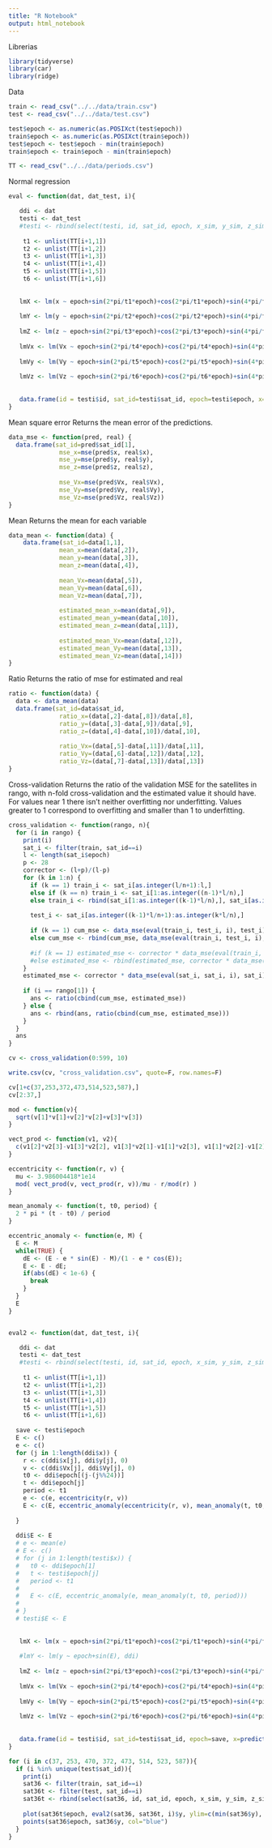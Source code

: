 ```yaml
---
title: "R Notebook"
output: html_notebook
---
```


Librerias
```r
library(tidyverse)
library(car)
library(ridge)
```

Data
```r
train <- read_csv("../../data/train.csv")
test <- read_csv("../../data/test.csv")

test$epoch <- as.numeric(as.POSIXct(test$epoch))
train$epoch <- as.numeric(as.POSIXct(train$epoch))
test$epoch <- test$epoch - min(train$epoch)
train$epoch <- train$epoch - min(train$epoch)

TT <- read_csv("../../data/periods.csv")
```



Normal regression
```r

eval <- function(dat, dat_test, i){

   ddi <- dat
   testi <- dat_test
   #testi <- rbind(select(testi, id, sat_id, epoch, x_sim, y_sim, z_sim, Vx_sim, Vy_sim, Vz_sim), filter(test, sat_id==i))
   
    t1 <- unlist(TT[i+1,1])
    t2 <- unlist(TT[i+1,2])
    t3 <- unlist(TT[i+1,3])
    t4 <- unlist(TT[i+1,4])
    t5 <- unlist(TT[i+1,5])
    t6 <- unlist(TT[i+1,6])
    
    
   lmX <- lm(x ~ epoch+sin(2*pi/t1*epoch)+cos(2*pi/t1*epoch)+sin(4*pi/t1*epoch)+cos(4*pi/t1*epoch)+sin(6*pi/t1*epoch)+cos(6*pi/t1*epoch)+sin(8*pi/t1*epoch)+cos(8*pi/t1*epoch)+sin(10*pi/t1*epoch)+cos(10*pi/t1*epoch)+epoch*sin(2*pi/t1*epoch)+epoch*cos(2*pi/t1*epoch)+epoch*sin(4*pi/t1*epoch)+epoch*cos(4*pi/t1*epoch)+epoch*sin(6*pi/t1*epoch)+epoch*cos(6*pi/t1*epoch)+epoch*sin(8*pi/t1*epoch)+epoch*cos(8*pi/t1*epoch)+epoch*sin(10*pi/t1*epoch)+epoch*cos(10*pi/t1*epoch)+x_sim+y_sim+z_sim+Vx_sim+Vy_sim+Vz_sim, ddi)
   
   lmY <- lm(y ~ epoch+sin(2*pi/t2*epoch)+cos(2*pi/t2*epoch)+sin(4*pi/t2*epoch)+cos(4*pi/t2*epoch)+sin(6*pi/t2*epoch)+cos(6*pi/t2*epoch)+sin(8*pi/t2*epoch)+cos(8*pi/t2*epoch)+sin(10*pi/t2*epoch)+cos(10*pi/t2*epoch)+epoch*sin(2*pi/t2*epoch)+epoch*cos(2*pi/t2*epoch)+epoch*sin(4*pi/t2*epoch)+epoch*cos(4*pi/t2*epoch)+epoch*sin(6*pi/t2*epoch)+epoch*cos(6*pi/t2*epoch)+epoch*sin(8*pi/t2*epoch)+epoch*cos(8*pi/t2*epoch)+epoch*sin(10*pi/t2*epoch)+epoch*cos(10*pi/t2*epoch)+x_sim+y_sim+z_sim+Vx_sim+Vy_sim+Vz_sim, ddi)
   
   lmZ <- lm(z ~ epoch+sin(2*pi/t3*epoch)+cos(2*pi/t3*epoch)+sin(4*pi/t3*epoch)+cos(4*pi/t3*epoch)+sin(6*pi/t3*epoch)+cos(6*pi/t3*epoch)+sin(8*pi/t3*epoch)+cos(8*pi/t3*epoch)+sin(10*pi/t3*epoch)+cos(10*pi/t3*epoch)+epoch*sin(2*pi/t3*epoch)+epoch*cos(2*pi/t3*epoch)+epoch*sin(4*pi/t3*epoch)+epoch*cos(4*pi/t3*epoch)+epoch*sin(6*pi/t3*epoch)+epoch*cos(6*pi/t3*epoch)+epoch*sin(8*pi/t3*epoch)+epoch*cos(8*pi/t3*epoch)+epoch*sin(10*pi/t3*epoch)+epoch*cos(10*pi/t3*epoch)+x_sim+y_sim+z_sim+Vx_sim+Vy_sim+Vz_sim, ddi)
  
   lmVx <- lm(Vx ~ epoch+sin(2*pi/t4*epoch)+cos(2*pi/t4*epoch)+sin(4*pi/t4*epoch)+cos(4*pi/t4*epoch)+sin(6*pi/t4*epoch)+cos(6*pi/t4*epoch)+sin(8*pi/t4*epoch)+cos(8*pi/t4*epoch)+sin(10*pi/t4*epoch)+cos(10*pi/t4*epoch)+epoch*sin(2*pi/t4*epoch)+epoch*cos(2*pi/t4*epoch)+epoch*sin(4*pi/t4*epoch)+epoch*cos(4*pi/t4*epoch)+epoch*sin(6*pi/t4*epoch)+epoch*cos(6*pi/t4*epoch)+epoch*sin(8*pi/t4*epoch)+epoch*cos(8*pi/t4*epoch)+epoch*sin(10*pi/t4*epoch)+epoch*cos(10*pi/t4*epoch)+x_sim+y_sim+z_sim+Vx_sim+Vy_sim+Vz_sim, ddi)
   
   lmVy <- lm(Vy ~ epoch+sin(2*pi/t5*epoch)+cos(2*pi/t5*epoch)+sin(4*pi/t5*epoch)+cos(4*pi/t5*epoch)+sin(6*pi/t5*epoch)+cos(6*pi/t5*epoch)+sin(8*pi/t5*epoch)+cos(8*pi/t5*epoch)+sin(10*pi/t5*epoch)+cos(10*pi/t5*epoch)+epoch*sin(2*pi/t5*epoch)+epoch*cos(2*pi/t5*epoch)+epoch*sin(4*pi/t5*epoch)+epoch*cos(4*pi/t5*epoch)+epoch*sin(6*pi/t5*epoch)+epoch*cos(6*pi/t5*epoch)+epoch*sin(8*pi/t5*epoch)+epoch*cos(8*pi/t5*epoch)+epoch*sin(10*pi/t5*epoch)+epoch*cos(10*pi/t5*epoch)+x_sim+y_sim+z_sim+Vx_sim+Vy_sim+Vz_sim, ddi)
   
   lmVz <- lm(Vz ~ epoch+sin(2*pi/t6*epoch)+cos(2*pi/t6*epoch)+sin(4*pi/t6*epoch)+cos(4*pi/t6*epoch)+sin(6*pi/t6*epoch)+cos(6*pi/t6*epoch)+sin(8*pi/t6*epoch)+cos(8*pi/t6*epoch)+sin(10*pi/t6*epoch)+cos(10*pi/t6*epoch)+epoch*sin(2*pi/t6*epoch)+epoch*cos(2*pi/t6*epoch)+epoch*sin(4*pi/t6*epoch)+epoch*cos(4*pi/t6*epoch)+epoch*sin(6*pi/t6*epoch)+epoch*cos(6*pi/t6*epoch)+epoch*sin(8*pi/t6*epoch)+epoch*cos(8*pi/t6*epoch)+epoch*sin(10*pi/t6*epoch)+epoch*cos(10*pi/t6*epoch)+x_sim+y_sim+z_sim+Vx_sim+Vy_sim+Vz_sim, ddi)
   
    
   data.frame(id = testi$id, sat_id=testi$sat_id, epoch=testi$epoch, x=predict(lmX, testi), y=predict(lmY, testi), z=predict(lmZ, testi), Vx=predict(lmVx, testi), Vy=predict(lmVy, testi), Vz=predict(lmVz, testi))
}
```

Mean square error
Returns the mean error of the predictions.
```r
data_mse <- function(pred, real) {
  data.frame(sat_id=pred$sat_id[1],
              mse_x=mse(pred$x, real$x),
              mse_y=mse(pred$y, real$y),
              mse_z=mse(pred$z, real$z),
            
              mse_Vx=mse(pred$Vx, real$Vx),
              mse_Vy=mse(pred$Vy, real$Vy),
              mse_Vz=mse(pred$Vz, real$Vz))
}
```

Mean
Returns the mean for each variable
```r
data_mean <- function(data) {
    data.frame(sat_id=data[1,1],
              mean_x=mean(data[,2]),
              mean_y=mean(data[,3]),
              mean_z=mean(data[,4]),
            
              mean_Vx=mean(data[,5]),
              mean_Vy=mean(data[,6]),
              mean_Vz=mean(data[,7]),
              
              estimated_mean_x=mean(data[,9]),
              estimated_mean_y=mean(data[,10]),
              estimated_mean_z=mean(data[,11]),
            
              estimated_mean_Vx=mean(data[,12]),
              estimated_mean_Vy=mean(data[,13]),
              estimated_mean_Vz=mean(data[,14]))
}
```

Ratio
Returns the ratio of mse for estimated and real
```r
ratio <- function(data) {
  data <- data_mean(data)
  data.frame(sat_id=data$sat_id,
              ratio_x=(data[,2]-data[,8])/data[,8],
              ratio_y=(data[,3]-data[,9])/data[,9],
              ratio_z=(data[,4]-data[,10])/data[,10],
              
              ratio_Vx=(data[,5]-data[,11])/data[,11],
              ratio_Vy=(data[,6]-data[,12])/data[,12],
              ratio_Vz=(data[,7]-data[,13])/data[,13])
}
```

Cross-validation
Returns the ratio of the validation MSE for the satellites in rango, with n-fold cross-validation and the estimated value it should have. For values near 1 there isn't neither overfitting nor underfitting. Values greater to 1 correspond to overfitting and smaller than 1 to underfitting.
```r
cross_validation <- function(rango, n){
  for (i in rango) {
    print(i)
    sat_i <- filter(train, sat_id==i)
    l <- length(sat_i$epoch)
    p <- 28
    corrector <- (l+p)/(l-p)
    for (k in 1:n) {
      if (k == 1) train_i <- sat_i[as.integer(l/n+1):l,]
      else if (k == n) train_i <- sat_i[1:as.integer((n-1)*l/n),]
      else train_i <- rbind(sat_i[1:as.integer((k-1)*l/n),], sat_i[as.integer(k*l/n+1):l,])
      
      test_i <- sat_i[as.integer((k-1)*l/n+1):as.integer(k*l/n),]
      
      if (k == 1) cum_mse <- data_mse(eval(train_i, test_i, i), test_i)
      else cum_mse <- rbind(cum_mse, data_mse(eval(train_i, test_i, i), test_i))
      
      #if (k == 1) estimated_mse <- corrector * data_mse(eval(train_i, train_i, i), train_i)
      #else estimated_mse <- rbind(estimated_mse, corrector * data_mse(eval(train_i, train_i, i), train_i)) 
    }
    estimated_mse <- corrector * data_mse(eval(sat_i, sat_i, i), sat_i)
    
    if (i == rango[1]) {
      ans <- ratio(cbind(cum_mse, estimated_mse)) 
    } else {
      ans <- rbind(ans, ratio(cbind(cum_mse, estimated_mse)))
    }
  }
  ans
}
```

```r
cv <- cross_validation(0:599, 10)
```
```r
write.csv(cv, "cross_validation.csv", quote=F, row.names=F)
```

```r
cv[1+c(37,253,372,473,514,523,587),]
cv[2:37,]
```

```r

mod <- function(v){
  sqrt(v[1]*v[1]+v[2]*v[2]+v[3]*v[3])
}

vect_prod <- function(v1, v2){
  c(v1[2]*v2[3]-v1[3]*v2[2], v1[3]*v2[1]-v1[1]*v2[3], v1[1]*v2[2]-v1[2]*v2[1])
}

eccentricity <- function(r, v) {
  mu <- 3.986004418*1e14
  mod( vect_prod(v, vect_prod(r, v))/mu - r/mod(r) )
}

mean_anomaly <- function(t, t0, period) {
  2 * pi * (t - t0) / period
}

eccentric_anomaly <- function(e, M) {
  E <- M
  while(TRUE) {
    dE <- (E - e * sin(E) - M)/(1 - e * cos(E));
    E <- E - dE;
    if(abs(dE) < 1e-6) {
      break
    }
  }
  E
}


eval2 <- function(dat, dat_test, i){

   ddi <- dat
   testi <- dat_test
   #testi <- rbind(select(testi, id, sat_id, epoch, x_sim, y_sim, z_sim, Vx_sim, Vy_sim, Vz_sim), filter(test, sat_id==i))
   
    t1 <- unlist(TT[i+1,1])
    t2 <- unlist(TT[i+1,2])
    t3 <- unlist(TT[i+1,3])
    t4 <- unlist(TT[i+1,4])
    t5 <- unlist(TT[i+1,5])
    t6 <- unlist(TT[i+1,6])
  
  save <- testi$epoch
  E <- c()
  e <- c()
  for (j in 1:length(ddi$x)) {
    r <- c(ddi$x[j], ddi$y[j], 0)
    v <- c(ddi$Vx[j], ddi$Vy[j], 0)
    t0 <- ddi$epoch[(j-(j%%24))]
    t <- ddi$epoch[j]
    period <- t1
    e <- c(e, eccentricity(r, v))
    E <- c(E, eccentric_anomaly(eccentricity(r, v), mean_anomaly(t, t0, period)))
    
  }
  
  ddi$E <- E
  # e <- mean(e)
  # E <- c()
  # for (j in 1:length(testi$x)) {
  #   t0 <- ddi$epoch[1]
  #   t <- testi$epoch[j]
  #   period <- t1
  # 
  #   E <- c(E, eccentric_anomaly(e, mean_anomaly(t, t0, period)))
  # 
  # }
  # testi$E <- E
    
    
   lmX <- lm(x ~ epoch+sin(2*pi/t1*epoch)+cos(2*pi/t1*epoch)+sin(4*pi/t1*epoch)+cos(4*pi/t1*epoch)+sin(6*pi/t1*epoch)+cos(6*pi/t1*epoch)+sin(8*pi/t1*epoch)+cos(8*pi/t1*epoch)+sin(10*pi/t1*epoch)+cos(10*pi/t1*epoch)+epoch*sin(2*pi/t1*epoch)+epoch*cos(2*pi/t1*epoch)+epoch*sin(4*pi/t1*epoch)+epoch*cos(4*pi/t1*epoch)+epoch*sin(6*pi/t1*epoch)+epoch*cos(6*pi/t1*epoch)+epoch*sin(8*pi/t1*epoch)+epoch*cos(8*pi/t1*epoch)+epoch*sin(10*pi/t1*epoch)+epoch*cos(10*pi/t1*epoch), ddi)
   
   #lmY <- lm(y ~ epoch+sin(E), ddi)
   
   lmZ <- lm(z ~ epoch+sin(2*pi/t3*epoch)+cos(2*pi/t3*epoch)+sin(4*pi/t3*epoch)+cos(4*pi/t3*epoch)+sin(6*pi/t3*epoch)+cos(6*pi/t3*epoch)+sin(8*pi/t3*epoch)+cos(8*pi/t3*epoch)+sin(10*pi/t3*epoch)+cos(10*pi/t3*epoch)+epoch*sin(2*pi/t3*epoch)+epoch*cos(2*pi/t3*epoch)+epoch*sin(4*pi/t3*epoch)+epoch*cos(4*pi/t3*epoch)+epoch*sin(6*pi/t3*epoch)+epoch*cos(6*pi/t3*epoch)+epoch*sin(8*pi/t3*epoch)+epoch*cos(8*pi/t3*epoch)+epoch*sin(10*pi/t3*epoch)+epoch*cos(10*pi/t3*epoch), ddi)
  
   lmVx <- lm(Vx ~ epoch+sin(2*pi/t4*epoch)+cos(2*pi/t4*epoch)+sin(4*pi/t4*epoch)+cos(4*pi/t4*epoch)+sin(6*pi/t4*epoch)+cos(6*pi/t4*epoch)+sin(8*pi/t4*epoch)+cos(8*pi/t4*epoch)+sin(10*pi/t4*epoch)+cos(10*pi/t4*epoch)+epoch*sin(2*pi/t4*epoch)+epoch*cos(2*pi/t4*epoch)+epoch*sin(4*pi/t4*epoch)+epoch*cos(4*pi/t4*epoch)+epoch*sin(6*pi/t4*epoch)+epoch*cos(6*pi/t4*epoch)+epoch*sin(8*pi/t4*epoch)+epoch*cos(8*pi/t4*epoch)+epoch*sin(10*pi/t4*epoch)+epoch*cos(10*pi/t4*epoch), ddi)
   
   lmVy <- lm(Vy ~ epoch+sin(2*pi/t5*epoch)+cos(2*pi/t5*epoch)+sin(4*pi/t5*epoch)+cos(4*pi/t5*epoch)+sin(6*pi/t5*epoch)+cos(6*pi/t5*epoch)+sin(8*pi/t5*epoch)+cos(8*pi/t5*epoch)+sin(10*pi/t5*epoch)+cos(10*pi/t5*epoch)+epoch*sin(2*pi/t5*epoch)+epoch*cos(2*pi/t5*epoch)+epoch*sin(4*pi/t5*epoch)+epoch*cos(4*pi/t5*epoch)+epoch*sin(6*pi/t5*epoch)+epoch*cos(6*pi/t5*epoch)+epoch*sin(8*pi/t5*epoch)+epoch*cos(8*pi/t5*epoch)+epoch*sin(10*pi/t5*epoch)+epoch*cos(10*pi/t5*epoch), ddi)
   
   lmVz <- lm(Vz ~ epoch+sin(2*pi/t6*epoch)+cos(2*pi/t6*epoch)+sin(4*pi/t6*epoch)+cos(4*pi/t6*epoch)+sin(6*pi/t6*epoch)+cos(6*pi/t6*epoch)+sin(8*pi/t6*epoch)+cos(8*pi/t6*epoch)+sin(10*pi/t6*epoch)+cos(10*pi/t6*epoch)+epoch*sin(2*pi/t6*epoch)+epoch*cos(2*pi/t6*epoch)+epoch*sin(4*pi/t6*epoch)+epoch*cos(4*pi/t6*epoch)+epoch*sin(6*pi/t6*epoch)+epoch*cos(6*pi/t6*epoch)+epoch*sin(8*pi/t6*epoch)+epoch*cos(8*pi/t6*epoch)+epoch*sin(10*pi/t6*epoch)+epoch*cos(10*pi/t6*epoch), ddi)
   
    
   data.frame(id = testi$id, sat_id=testi$sat_id, epoch=save, x=predict(lmX, testi), y=testi$y_sim, z=predict(lmZ, testi), Vx=predict(lmVx, testi), Vy=predict(lmVy, testi), Vz=predict(lmVz, testi))
}
```

```r
for (i in c(37, 253, 470, 372, 473, 514, 523, 587)){
  if (i %in% unique(test$sat_id)){
    print(i)
    sat36 <- filter(train, sat_id==i)
    sat36t <- filter(test, sat_id==i)
    sat36t <- rbind(select(sat36, id, sat_id, epoch, x_sim, y_sim, z_sim, Vx_sim, Vy_sim, Vz_sim), sat36t)
    
    plot(sat36t$epoch, eval2(sat36, sat36t, i)$y, ylim=c(min(sat36$y), max(sat36$y)))
    points(sat36$epoch, sat36$y, col="blue")
  }
}

```



